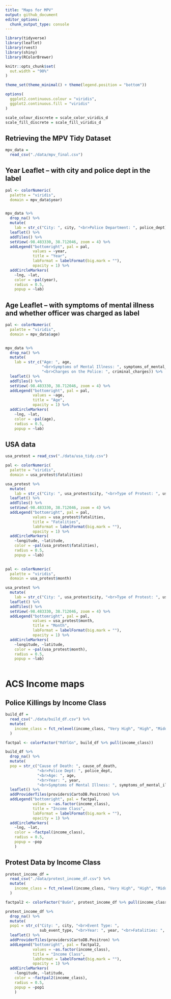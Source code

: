 ```yaml
---
title: "Maps for MPV"
output: github_document
editor_options: 
  chunk_output_type: console
---
```


```r
library(tidyverse)
library(leaflet)
library(rvest)
library(shiny)
library(RColorBrewer)

knitr::opts_chunk$set(
  out.width = "90%"
)

theme_set(theme_minimal() + theme(legend.position = "bottom"))

options(
  ggplot2.continuous.colour = "viridis",
  ggplot2.continuous.fill = "viridis"
)

scale_colour_discrete = scale_color_viridis_d
scale_fill_discrete = scale_fill_viridis_d
```


## Retrieving the MPV Tidy Dataset

```r
mpv_data =
  read_csv("./data/mpv_final.csv")
```


## Year Leaflet -- with city and police dept in the label

```r
pal <- colorNumeric(
  palette = "viridis",
  domain = mpv_data$year)


mpv_data %>% 
  drop_na() %>% 
  mutate(
    lab = str_c("City: ", city, "<br>Police Department: ", police_dept)) %>%
  leaflet() %>% 
  addTiles() %>% 
  setView(-98.483330, 38.712046, zoom = 4) %>% 
  addLegend("bottomright", pal = pal,
            values = ~year,
            title = "Year",
            labFormat = labelFormat(big.mark = ""),
            opacity = 1) %>% 
  addCircleMarkers(
    ~lng, ~lat,
    color = ~pal(year),
    radius = 0.5,
    popup = ~lab)
```


## Age Leaflet -- with symptoms of mental illness and whether officer was charged as label

```r
pal <- colorNumeric(
  palette = "viridis",
  domain = mpv_data$age)


mpv_data %>% 
  drop_na() %>% 
  mutate(
    lab = str_c("Age: ", age,
                "<br>Symptoms of Mental Illness: ", symptoms_of_mental_illness,
                "<br>Charges on the Police: ", criminal_charges)) %>%
  leaflet() %>% 
  addTiles() %>% 
  setView(-98.483330, 38.712046, zoom = 4) %>% 
  addLegend("bottomright", pal = pal,
            values = ~age,
            title = "Age",
            opacity = 1) %>% 
  addCircleMarkers(
    ~lng, ~lat,
    color = ~pal(age),
    radius = 0.5,
    popup = ~lab)
```


## USA data

```r

usa_protest = read_csv("./data/usa_tidy.csv")

pal <- colorNumeric(
  palette = "viridis",
  domain = usa_protest$fatalities)

usa_protest %>%
  mutate(
    lab = str_c("City: ", usa_protest$city, "<br>Type of Protest: ", usa_protest$event_type)) %>%
  leaflet() %>% 
  addTiles() %>% 
  setView(-98.483330, 38.712046, zoom = 4) %>% 
  addLegend("bottomright", pal = pal,
            values = usa_protest$fatalities,
            title = "Fatalities",
            labFormat = labelFormat(big.mark = ""),
            opacity = 1) %>% 
  addCircleMarkers(
    ~longitude, ~latitude,
    color = ~pal(usa_protest$fatalities),
    radius = 0.5,
    popup = ~lab)
 
```

```r
pal <- colorNumeric(
  palette = "viridis",
  domain = usa_protest$month)

usa_protest %>%
  mutate(
    lab = str_c("City: ", usa_protest$city, "<br>Type of Protest: ", usa_protest$event_type)) %>%
  leaflet() %>% 
  addTiles() %>% 
  setView(-98.483330, 38.712046, zoom = 4) %>% 
  addLegend("bottomright", pal = pal,
            values = usa_protest$month,
            title = "Month",
            labFormat = labelFormat(big.mark = ""),
            opacity = 1) %>% 
  addCircleMarkers(
    ~longitude, ~latitude,
    color = ~pal(usa_protest$month),
    radius = 0.5,
    popup = ~lab)
 
```

# ACS Income maps

## Police Killings by Income Class
```r
build_df =
  read_csv("./data/build_df.csv") %>% 
  mutate(
    income_class = fct_relevel(income_class, "Very High", "High", "Middle", "Low", "Very Low")
  )

factpal <- colorFactor("RdYlGn", build_df %>% pull(income_class))

build_df %>% 
  drop_na() %>% 
  mutate(
  pop = str_c("Cause of Death: ", cause_of_death,
              "<br>Police Dept: ", police_dept,
              "<br>Age: ", age, 
              "<br>Year: ", year,
              "<br>Symptoms of Mental Illness: ", symptoms_of_mental_illness)) %>%
  leaflet() %>% 
  addProviderTiles(providers$CartoDB.Positron) %>% 
  addLegend("bottomright", pal = factpal,
            values = ~as.factor(income_class),
            title = "Income Class",
            labFormat = labelFormat(big.mark = ""),
            opacity = 1) %>%
  addCircleMarkers(
    ~lng, ~lat,
    color = ~factpal(income_class),
    radius = 0.5,
    popup = ~pop
    )
```

## Protest Data by Income Class
```r
protest_income_df =
  read_csv("./data/protest_income_df.csv") %>% 
  mutate(
    income_class = fct_relevel(income_class, "Very High", "High", "Middle", "Low", "Very Low")
  )

factpal2 <- colorFactor("BuGn", protest_income_df %>% pull(income_class))

protest_income_df %>% 
  drop_na() %>% 
  mutate(
  pop1 = str_c("City: ", city, "<br>Event Type: ", 
               sub_event_type, "<br>Year: ", year, "<br>Fatalities: ", fatalities)) %>%
  leaflet() %>% 
  addProviderTiles(providers$CartoDB.Positron) %>% 
  addLegend("bottomright", pal = factpal2,
            values = ~as.factor(income_class),
            title = "Income Class",
            labFormat = labelFormat(big.mark = ""),
            opacity = 1) %>%
  addCircleMarkers(
    ~longitude, ~latitude,
    color = ~factpal2(income_class),
    radius = 0.5,
    popup = ~pop1
    )
```
